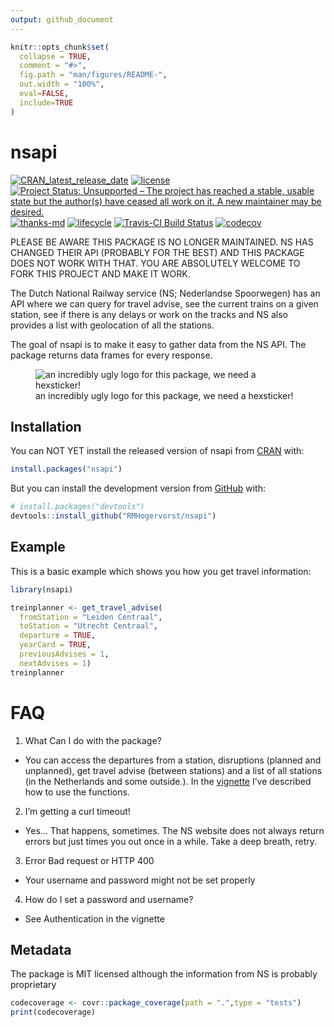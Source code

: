 ```yaml
---
output: github_document
---
```



<!-- README.md is generated from README.Rmd. Please edit that file -->

```r
knitr::opts_chunk$set(
  collapse = TRUE,
  comment = "#>",
  fig.path = "man/figures/README-",
  out.width = "100%",
  eval=FALSE, 
  include=TRUE
)
```

# nsapi
[![CRAN_latest_release_date](https://www.r-pkg.org/badges/last-release/nsapi)](https://cran.r-project.org/package=nsapi)
[![license](https://img.shields.io/github/license/mashape/apistatus.svg)](https://choosealicense.com/licenses/mit/)
[![Project Status: Unsupported – The project has reached a stable, usable state but the author(s) have ceased all work on it. A new maintainer may be desired.](https://www.repostatus.org/badges/latest/unsupported.svg)](https://www.repostatus.org/#unsupported)
[![thanks-md](https://img.shields.io/badge/THANKS-md-ff69b4.svg)](THANKS.md)
[![lifecycle](https://img.shields.io/badge/lifecycle-maturing-blue.svg)](https://www.tidyverse.org/lifecycle/#maturing)
[![Travis-CI Build Status](https://travis-ci.org/RMHogervorst/nsapi.svg?branch=master)](https://travis-ci.org/RMHogervorst/nsapi) [![codecov](https://codecov.io/gh/RMHogervorst/nsapi/branch/master/graph/badge.svg)](https://codecov.io/gh/RMHogervorst/nsapi)

PLEASE BE AWARE THIS PACKAGE IS NO LONGER MAINTAINED. NS HAS CHANGED THEIR API (PROBABLY FOR THE BEST) AND THIS PACKAGE DOES NOT WORK WITH THAT. YOU ARE ABSOLUTELY WELCOME TO FORK THIS PROJECT AND MAKE IT WORK.

The Dutch National Railway service (NS; Nederlandse Spoorwegen) has an API where we can
query for travel advise, see the current trains on a given station, see if there is any delays or work on the tracks and NS also provides a list with geolocation of all the stations. 

The goal of nsapi is to make it easy to gather data from the NS API. The package returns data frames for every response.

![an incredibly ugly logo for this package, we need a hexsticker!](man/figures/nsapilogo.png)

## Installation

You can NOT YET install the released version of nsapi from [CRAN](https://CRAN.R-project.org) with:

``` r
install.packages("nsapi")
```
But you can install the development version from [GitHub](https://github.com/) with:

``` r
# install.packages("devtools")
devtools::install_github("RMHogervorst/nsapi")
```
## Example

This is a basic example which shows you how you get travel information:

```r
library(nsapi)
```


```r
treinplanner <- get_travel_advise(
  fromStation = "Leiden Centraal", 
  toStation = "Utrecht Centraal",
  departure = TRUE,
  yearCard = TRUE,
  previousAdvises = 1, 
  nextAdvises = 1)
treinplanner
```

# FAQ

1. What Can I do with the package?

- You can access the departures from a station, disruptions (planned and unplanned), get travel advise (between stations) and a list of all stations (in the Netherlands and some outside.). In the [vignette](articles/basic_use_nsapi_package.html) I've described how to use the functions. 

2. I'm getting a curl timeout!

- Yes... That happens, sometimes. The NS website does not always return errors 
but just times you out once in a while. Take a deep breath, retry. 

3. Error Bad request or HTTP 400 

- Your username and password might not be set properly

4. How do I set a password and username?

- See Authentication in the vignette


## Metadata
The package is MIT licensed although the information from NS is probably proprietary

```r
codecoverage <- covr::package_coverage(path = ".",type = "tests")
print(codecoverage)
```

